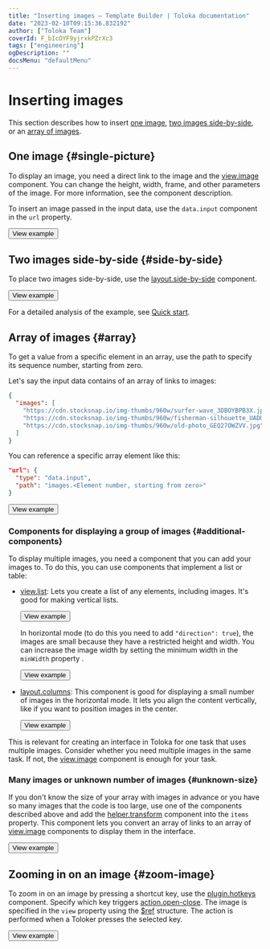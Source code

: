 ```yaml
---
title: "Inserting images — Template Builder | Toloka documentation"
date: "2023-02-10T09:15:36.832192"
author: ["Toloka Team"]
coverId: F_bIcOYF9yjrxkPZrXc3
tags: ["engineering"]
ogDescription: ""
docsMenu: "defaultMenu"
---
```



# Inserting images

This section describes how to insert [one image](/docs-new/template-builder/operations/insert-images), [two images side-by-side](/docs-new/template-builder/operations/insert-images), or an [array of images](/docs-new/template-builder/operations/insert-images).

<TolokaTbSourceAddMedia/>

## One image {#single-picture}

To display an image, you need a direct link to the image and the [view.image](/docs-new/template-builder/reference/view.image) component. You can change the height, width, frame, and other parameters of the image. For more information, see the component description.

To insert an image passed in the input data, use the `data.input` component in the `url` property.

<Button themeColor="light" view="default" size="l" type="link" url="https://ya.cc/t/zDwELDM23ttBiT">View example</Button>

## Two images side-by-side {#side-by-side}

To place two images side-by-side, use the [layout.side-by-side](/docs-new/template-builder/reference/layout.side-by-side) component.

<Button themeColor="light" view="default" size="l" type="link" url="https://ya.cc/t/ZdGClef13ttEz8">View example</Button>

 For a detailed analysis of the example, see [Quick start](../quickstart).

## Array of images {#array}

To get a value from a specific element in an array, use the path to specify its sequence number, starting from zero.

Let's say the input data contains of an array of links to images:
```json
{
  "images": [
    "https://cdn.stocksnap.io/img-thumbs/960w/surfer-wave_3DBOYBPB3X.jpg",
    "https://cdn.stocksnap.io/img-thumbs/960w/fisherman-silhouette_UADULRRHEK.jpg",
    "https://cdn.stocksnap.io/img-thumbs/960w/old-photo_GEQ27OWZVV.jpg"
  ]
}
```
You can reference a specific array element like this:
```json
"url": {
  "type": "data.input",
  "path": "images.<Element number, starting from zero>"
}
```

<Button themeColor="light" view="default" size="l" type="link" url="https://ya.cc/t/V44snIfa3ttBb2">View example</Button>

### Components for displaying a group of images {#additional-components}

To display multiple images, you need a component that you can add your images to. To do this, you can use components that implement a list or table:
- [view.list](/docs-new/template-builder/reference/view.list): Lets you create a list of any elements, including images. It's good for making vertical lists.

    <Button themeColor="light" view="default" size="l" type="link" url="https://ya.cc/t/V44snIfa3ttBb2">View example</Button>

    In horizontal mode (to do this you need to add `"direction": true`), the images are small because they have a restricted height and width. You can increase the image width by setting the minimum width in the `minWidth` property .

    <Button themeColor="light" view="default" size="l" type="link" url="https://ya.cc/t/VBzpJKCp3ttBpt">View example</Button>

- [layout.columns](/docs-new/template-builder/reference/layout.columns): This component is good for displaying a small number of images in the horizontal mode. It lets you align the content vertically, like if you want to position images in the center.

    <Button themeColor="light" view="default" size="l" type="link" url="https://ya.cc/t/zZHgwLrX3ttBrK">View example</Button>

<Note mode="note" title="Note">

This is relevant for creating an interface in Toloka for one task that uses multiple images. Consider whether you need multiple images in the same task. If not, the [view.image](/docs-new/template-builder/reference/view.image) component is enough for your task.

</Note>

### Many images or unknown number of images {#unknown-size}

If you don't know the size of your array with images in advance or you have so many images that the code is too large, use one of the components described above and add the [helper.transform](/docs-new/template-builder/reference/helper.transform) component into the `items` property. This component lets you convert an array of links to an array of [view.image](/docs-new/template-builder/reference/view.image) components to display them in the interface.

<Button themeColor="light" view="default" size="l" type="link" url="https://ya.cc/t/IqTqGpfg3ttBtA">View example</Button>

## Zooming in on an image {#zoom-image}

To zoom in on an image by pressing a shortcut key, use the [plugin.hotkeys](/docs-new/template-builder/reference/plugin.hotkeys) component. Specify which key triggers [action.open-close](/docs-new/template-builder/reference/action.open-close). The image is specified in the `view` property using the [$ref](/docs-new/template-builder/best-practices/reuse) structure. The action is performed when a Toloker presses the selected key.

<Button themeColor="light" view="default" size="l" type="link" url="https://ya.cc/t/xdavUyAN3ttEzb">View example</Button>

<ContactSupport/>
